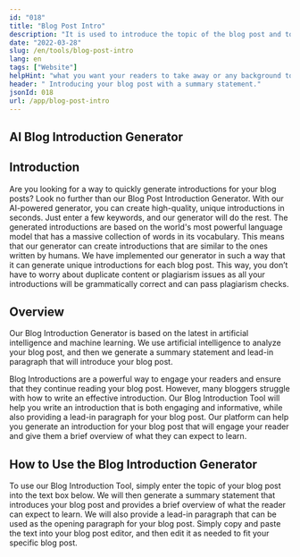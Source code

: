 ```yaml
---
id: "018"
title: "Blog Post Intro"
description: "It is used to introduce the topic of the blog post and to provide a brief overview of what the reader can expect to learn by reading the blog post."
date: "2022-03-28"
slug: /en/tools/blog-post-intro
lang: en
tags: ["Website"]
helpHint: "what you want your readers to take away or any background to the blog you're writing, we'll create a blog post intro based on that."
header: " Introducing your blog post with a summary statement."
jsonId: 018
url: /app/blog-post-intro
---
```


## AI Blog Introduction Generator

## Introduction

Are you looking for a way to quickly generate introductions for your blog posts? Look no further than our Blog Post Introduction Generator. With our AI-powered generator, you can create high-quality, unique introductions in seconds. Just enter a few keywords, and our generator will do the rest. The generated introductions are based on the world's most powerful language model that has a massive collection of words in its vocabulary. This means that our generator can create introductions that are similar to the ones written by humans. We have implemented our generator in such a way that it can generate unique introductions for each blog post. This way, you don’t have to worry about duplicate content or plagiarism issues as all your introductions will be grammatically correct and can pass plagiarism checks.

## Overview

Our Blog Introduction Generator is based on the latest in artificial intelligence and machine learning. We use artificial intelligence to analyze your blog post, and then we generate a summary statement and lead-in paragraph that will introduce your blog post.

Blog Introductions are a powerful way to engage your readers and ensure that they continue reading your blog post. However, many bloggers struggle with how to write an effective introduction. Our Blog Introduction Tool will help you write an introduction that is both engaging and informative, while also providing a lead-in paragraph for your blog post. Our platform can help you generate an introduction for your blog post that will engage your reader and give them a brief overview of what they can expect to learn.

## How to Use the Blog Introduction Generator

To use our Blog Introduction Tool, simply enter the topic of your blog post into the text box below. We will then generate a summary statement that introduces your blog post and provides a brief overview of what the reader can expect to learn. We will also provide a lead-in paragraph that can be used as the opening paragraph for your blog post. Simply copy and paste the text into your blog post editor, and then edit it as needed to fit your specific blog post.
